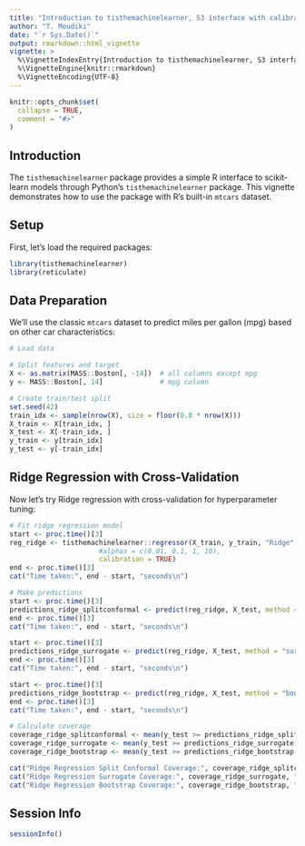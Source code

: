 ```yaml
---
title: "Introduction to tisthemachinelearner, S3 interface with calibration"
author: "T. Moudiki"
date: "`r Sys.Date()`"
output: rmarkdown::html_vignette
vignette: >
  %\VignetteIndexEntry{Introduction to tisthemachinelearner, S3 interface with calibration}
  %\VignetteEngine{knitr::rmarkdown}
  %\VignetteEncoding{UTF-8}
---
```


```r
knitr::opts_chunk$set(
  collapse = TRUE,
  comment = "#>"
)
```

## Introduction

The `tisthemachinelearner` package provides a simple R interface to scikit-learn models through Python's `tisthemachinelearner` package. This vignette demonstrates how to use the package with R's built-in `mtcars` dataset.

## Setup

First, let's load the required packages:

```r
library(tisthemachinelearner)
library(reticulate)
```

## Data Preparation

We'll use the classic `mtcars` dataset to predict miles per gallon (mpg) based on other car characteristics:

```r
# Load data

# Split features and target
X <- as.matrix(MASS::Boston[, -14])  # all columns except mpg
y <- MASS::Boston[, 14]              # mpg column

# Create train/test split
set.seed(42)
train_idx <- sample(nrow(X), size = floor(0.8 * nrow(X)))
X_train <- X[train_idx, ]
X_test <- X[-train_idx, ]
y_train <- y[train_idx]
y_test <- y[-train_idx]
```

## Ridge Regression with Cross-Validation

Now let's try Ridge regression with cross-validation for hyperparameter tuning:

```r
# Fit ridge regression model
start <- proc.time()[3]
reg_ridge <- tisthemachinelearner::regressor(X_train, y_train, "Ridge", 
                      #alphas = c(0.01, 0.1, 1, 10),
                      calibration = TRUE)
end <- proc.time()[3]
cat("Time taken:", end - start, "seconds\n")

# Make predictions
start <- proc.time()[3]
predictions_ridge_splitconformal <- predict(reg_ridge, X_test, method = "splitconformal")
end <- proc.time()[3]
cat("Time taken:", end - start, "seconds\n")

start <- proc.time()[3]
predictions_ridge_surrogate <- predict(reg_ridge, X_test, method = "surrogate")
end <- proc.time()[3]
cat("Time taken:", end - start, "seconds\n")

start <- proc.time()[3]
predictions_ridge_bootstrap <- predict(reg_ridge, X_test, method = "bootstrap")
end <- proc.time()[3]
cat("Time taken:", end - start, "seconds\n")

# Calculate coverage
coverage_ridge_splitconformal <- mean(y_test >= predictions_ridge_splitconformal[, "lwr"] & y_test <= predictions_ridge_splitconformal[, "upr"])
coverage_ridge_surrogate <- mean(y_test >= predictions_ridge_surrogate[, "lwr"] & y_test <= predictions_ridge_surrogate[, "upr"])
coverage_ridge_bootstrap <- mean(y_test >= predictions_ridge_bootstrap[, "lwr"] & y_test <= predictions_ridge_bootstrap[, "upr"])

cat("Ridge Regression Split Conformal Coverage:", coverage_ridge_splitconformal, "\n")
cat("Ridge Regression Surrogate Coverage:", coverage_ridge_surrogate, "\n")
cat("Ridge Regression Bootstrap Coverage:", coverage_ridge_bootstrap, "\n")
```

## Session Info

```r
sessionInfo()
```
